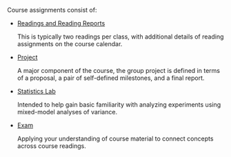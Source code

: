 <!-- No "# Assignments" header because text is re-used within Home.mdx.
     See OverviewWrapper.mdx for "# Assignments" header. -->

Course assignments consist of:

- [Readings and Reading Reports](/assignments/readings)

  This is typically two readings per class, with additional details of reading assignments on the course calendar.

- [Project](/assignments/project)

  A major component of the course,
  the group project is defined in terms of a proposal, a pair of self-defined milestones, and a final report.

- [Statistics Lab](/assignments/statisticslab)

  Intended to help gain basic familiarity with analyzing experiments using mixed-model analyses of variance.

- [Exam](/assignments/exam)

  Applying your understanding of course material to connect concepts across course readings.
